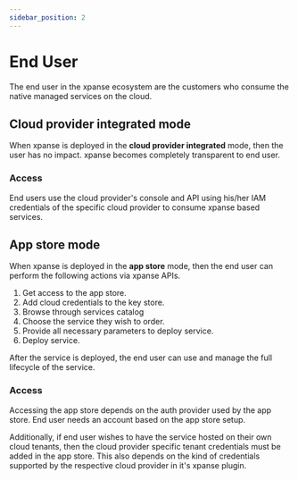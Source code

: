 ```yaml
---
sidebar_position: 2
---
```


# End User

The end user in the xpanse ecosystem are the customers who consume the native managed services
on the cloud.

## Cloud provider integrated mode

When xpanse is deployed in the **cloud provider integrated** mode,
then the user has no impact. xpanse becomes completely transparent to end user.

### Access

End users use the cloud provider's console and API using his/her IAM credentials of the specific cloud provider
to consume xpanse based services.

## App store mode

When xpanse is deployed in the **app store** mode, then the end user can perform the following actions
via xpanse APIs.

1. Get access to the app store.
2. Add cloud credentials to the key store.
3. Browse through services catalog
4. Choose the service they wish to order.
5. Provide all necessary parameters to deploy service.
6. Deploy service.

After the service is deployed, the end user can use and manage the full lifecycle of the service.

### Access

Accessing the app store depends on the auth provider used by the app store.
End user needs an account based on the app store setup.

Additionally, if end user wishes to have the service hosted on their own cloud tenants,
then the cloud provider specific tenant credentials must be added in the app store.
This also depends on the kind of credentials supported by the respective cloud provider in it's xpanse plugin.
